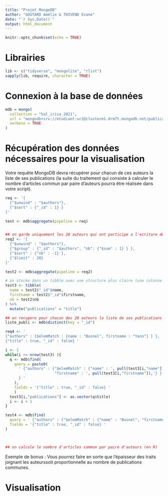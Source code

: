---
title: "Projet MongoDB"
author: "GOUTARD Amélie & THIVEND Evane"
date: "`r Sys.Date()`"
output: html_document
---

```{r setup, include=FALSE}
knitr::opts_chunk$set(echo = TRUE)
```

# Librairies
```{r}
lib <- c("tidyverse", "mongolite", "rlist")
sapply(lib, require, character = TRUE)

```

# Connexion à la base de données
```{r}

mdb = mongo(
  collection = "hal_irisa_2021",
  url = "mongodb+srv://etudiant:ur2@clusterm1.0rm7t.mongodb.net/publications",
  verbose = TRUE
)

```


# Récupération des données nécessaires pour la visualisation  
Votre requête MongoDB devra récupérer pour chacun de ces auteurs la liste de ses publications (la suite du traitement qui consiste à calculer le nombre d’articles commun par paire d’auteurs pourra être réalisée dans votre script).  
```{r}
req <- '[
  {"$unwind" : "$authors"},
  {"$sort" : {"_id" : 1} } 
]'

test <- mdb$aggregate(pipeline = req)


## on garde uniquement les 20 auteurs qui ont participe a l'ecriture du plus grand nombre d'articles
req2 <- '[
  {"$unwind" : "$authors"},
  {"$group" : {"_id" : "$authors", "nb": {"$sum" : 1} } },
  {"$sort" : {"nb" : -1} },
  {"$limit" : 20}
]'

test2 <- mdb$aggregate(pipeline = req2)

# on stocke dans un tibble avec une structure plus claire (une colonne pour name et firstname)
test3 <- tibble(
  name = test2$"_id"$name,
  firstname = test2$"_id"$firstname,
  nb = test2$nb
) %>% 
  mutate("publications" = "title")

## on recupere pour chacun des 20 auteurs la liste de ses publications 
liste_publi <- mdb$distinct(key = "_id")

req4 <- '
{"authors" : {$elemMatch : {name : "Busnel", firstname : "Yann"} } },
{"title" : true, "_id" : false} '

i <- 1
while(i <= nrow(test3) ){
  q <- mdb$find(
    query = paste0(
      ' {"authors" : {"$elemMatch" : {"name" : ', pull(test3[i,"name"]), ', 
                      "firstname" : ', pull(test3[i,"firstname"]),'} } 
      } ' 
    ),
    fields = '{"title" : true, "_id" : false} '
    )
  test3[i,"publications"] <- as.vector(q$title)
  i <- i + 1
}

test4 <- mdb$find(
  query = ' {"authors" : {"$elemMatch" : {"name" : "Busnel", "firstname" : "Yann"} } } ',
  fields = '{"title" : true, "_id" : false} '
)



## on calcule le nombre d'articles commun par paire d'auteurs (en R)


```
Exemple de bonus : Vous pourrez faire en sorte que l’épaisseur des traits joignant les auteurssoit proportionnelle au nombre de publications communes.

# Visualisation
```{r}

```

